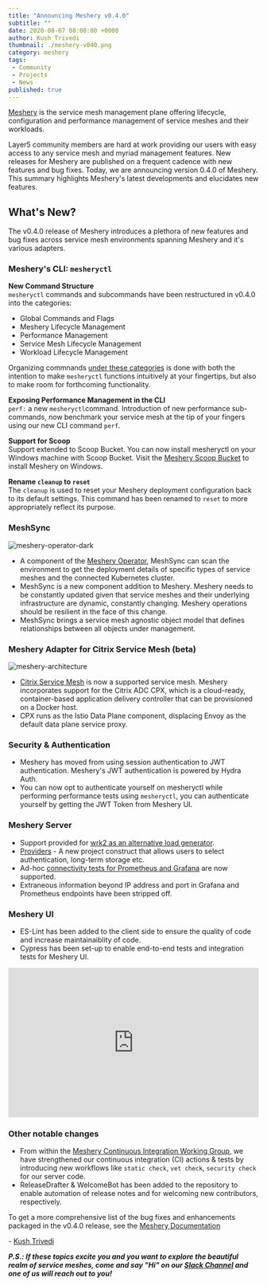 ```yaml
---
title: "Announcing Meshery v0.4.0"
subtitle: ""
date: 2020-08-07 08:00:00 +0000
author: Kush Trivedi
thumbnail: ./meshery-v040.png
category: meshery
tags:
 - Community
 - Projects
 - News
published: true
---
```



<BlogWrapper>

[Meshery](https://meshery.io) is the service mesh management plane offering lifecycle, configuration and performance management of service meshes and their workloads.

Layer5 community members are hard at work providing our users with easy access to any service mesh and myriad management features. New releases for Meshery are published on a frequent cadence with new features and bug fixes. Today, we are announcing version 0.4.0 of Meshery. This summary highlights Meshery's latest developments and elucidates new features.

## What's New?

The v0.4.0 release of Meshery introduces a plethora of new features and bug fixes across service mesh environments spanning Meshery and it's various adapters.

### Meshery's CLI: `mesheryctl`
**New Command Structure**<br/>
`mesheryctl` commands and subcommands have been restructured in v0.4.0 into the categories:
- Global Commands and Flags
- Meshery Lifecycle Management
- Performance Management
- Service Mesh Lifecycle Management
- Workload Lifecycle Management

Organizing commnands [under these categories](https://meshery.layer5.io/docs/guides/mesheryctl) is done with both the intention to make `mesheryctl` functions intuitively at your fingertips, but also to make room for forthcoming functionality.

**Exposing Performance Management in the CLI**<br/>
`perf:` a new `mesheryctl`command. Introduction of new performance sub-commands, now benchmark your service mesh at the tip of your fingers using our new CLI command `perf`.

**Support for Scoop** <br/>
Support extended to Scoop Bucket. You can now install mesheryctl on your Windows machine with Scoop Bucket. Visit the [Meshery Scoop Bucket](https://github.com/layer5io/scoop-bucket) to install Meshery on Windows.

**Rename `cleanup` to `reset`**<br/>
The `cleanup` is used to reset your Meshery deployment configuration back to its default settings. This command has been renamed to `reset` to more appropriately reflect its purpose.

### MeshSync<br/>
<img src={operator} class="image-right" alt="meshery-operator-dark" />

-  A component of the [Meshery Operator](https://github.com/layer5io/meshery-operator), MeshSync can scan the environment to get the deployment details of specific types of service meshes and the connected Kubernetes cluster.
-  MeshSync is a new component addition to Meshery. Meshery needs to be constantly updated given that service meshes and their underlying infrastructure are dynamic, constantly changing.  Meshery operations should be resilient in the face of this change.
-  MeshSync brings a service mesh agnostic object model that defines relationships between all objects under management.

### Meshery Adapter for Citrix Service Mesh (beta)<br/>

<img src={architecture} class="image-right" alt="meshery-architecture" />

- [Citrix Service Mesh](https://github.com/layer5io/meshery-cpx) is now a supported service mesh. Meshery incorporates support for the Citrix ADC CPX, which is a cloud-ready, container-based application delivery controller that can be provisioned on a Docker host.
- CPX runs as the Istio Data Plane component, displacing Envoy as the default data plane service proxy.<br/>

### Security & Authentication

- Meshery has moved from using session authentication to JWT authentication. Meshery's JWT authentication is powered by Hydra Auth.
- You can now opt to authenticate yourself on mesheryctl while performing performance tests using `mesheryctl`, you can authenticate yourself by getting the JWT Token from Meshery UI.

### Meshery Server

- Support provided for [wrk2 as an alternative load generator](https://meshery.layer5.io/docs/functionality/performance-management#load-generators).
- [Providers](https://meshery.layer5.io/docs/extensibility) - A new project construct that allows users to select authentication, long-term storage etc.
- Ad-hoc [connectivity tests for Prometheus and Grafana](https://meshery.layer5.io/docs/functionality/performance-management#grafana-and-meshery) are now supported.
- Extraneous information beyond IP address and port in Grafana and Prometheus endpoints have been stripped off.

### Meshery UI

- ES-Lint has been added to the client side to ensure the quality of code and increase maintainaiblity of code.
- Cypress has been set-up to enable end-to-end tests and integration tests for Meshery UI.

<center><iframe frameborder="0" width="100%" height="300" allowfullscreen={true} mozallowfullscreen="true" webkitallowfullscreen="true"frameborder="0" width="100%" height="300" allowfullscreen={true} mozallowfullscreen="true" webkitallowfullscreen="true" src="https://www.youtube.com/embed/ds9D2KgZKxo" ></iframe></center>


### Other notable changes

- From within the [Meshery Continuous Integration Working Group](https://www.youtube.com/watch?v=ds9D2KgZKxo&list=PL3A-A6hPO2IM7rYiKxG4l3eQNc6X3IUex), we have strengthened our continuous integration (CI) actions & tests by introducing new workflows like `static check`, `vet check`, `security check` for our server code.
- ReleaseDrafter & WelcomeBot has been added to the repository to enable automation of release notes and for welcoming new contributors, respectively.

To get a more comprehensive list of the bug fixes and enhancements packaged in the v0.4.0 release, see the [Meshery Documentation](https://meshery.layer5.io/docs/project/releases)

\- [Kush Trivedi](https://www.linkedin.com/in/kushthedude/)

_**P.S.: If these topics excite you and you want to explore the beautiful realm of service meshes, come and say "Hi" on our [Slack Channel](http://slack.layer5.io) and one of us will reach out to you!**_

</BlogWrapper>
